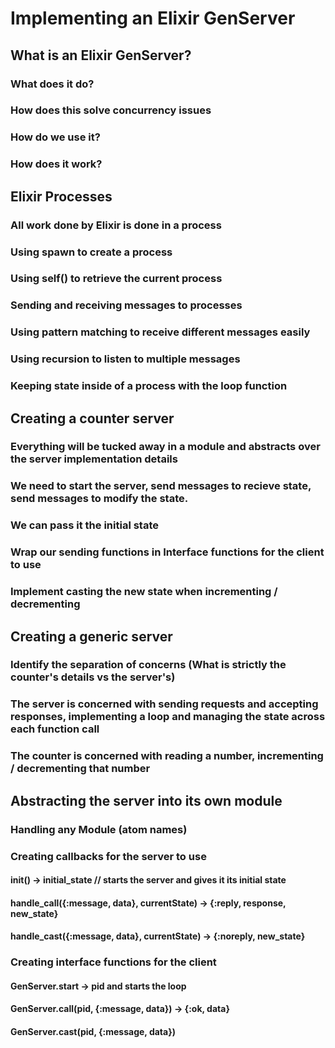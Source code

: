 # Implementing an Elixir GenServer

## What is an Elixir GenServer?

### What does it do?

### How does this solve concurrency issues

### How do we use it?

### How does it work?

## Elixir Processes

### All work done by Elixir is done in a process

### Using spawn to create a process

### Using self() to retrieve the current process

### Sending and receiving messages to processes

### Using pattern matching to receive different messages easily

### Using recursion to listen to multiple messages

### Keeping state inside of a process with the loop function

## Creating a counter server

### Everything will be tucked away in a module and abstracts over the server implementation details

### We need to start the server, send messages to recieve state, send messages to modify the state.

### We can pass it the initial state

### Wrap our sending functions in Interface functions for the client to use

### Implement casting the new state when incrementing / decrementing

## Creating a generic server

### Identify the separation of concerns (What is strictly the counter's details vs the server's)

### The server is concerned with sending requests and accepting responses, implementing a loop and managing the state across each function call

### The counter is concerned with reading a number, incrementing / decrementing that number

## Abstracting the server into its own module

### Handling any Module (atom names)

### Creating callbacks for the server to use

#### init() -> initial_state // starts the server and gives it its initial state

#### handle_call({:message, data}, currentState) -> {:reply, response, new_state}

#### handle_cast({:message, data}, currentState) -> {:noreply, new_state}

### Creating interface functions for the client

#### GenServer.start -> pid and starts the loop

#### GenServer.call(pid, {:message, data}) -> {:ok, data}

#### GenServer.cast(pid, {:message, data})
